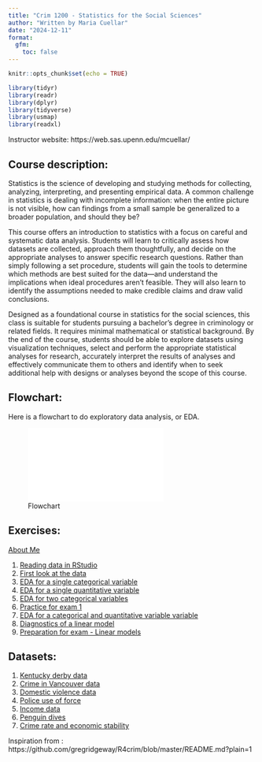 ```yaml
---
title: "Crim 1200 - Statistics for the Social Sciences"
author: "Written by Maria Cuellar"
date: "2024-12-11"
format: 
  gfm:
    toc: false
---
```


```r
knitr::opts_chunk$set(echo = TRUE)
```

```r

library(tidyr)
library(readr)
library(dplyr)
library(tidyverse)
library(usmap)
library(readxl)
```


Instructor website: https://web.sas.upenn.edu/mcuellar/

## Course description:

Statistics is the science of developing and studying methods for collecting, analyzing, interpreting, and
presenting empirical data. A common challenge in statistics is dealing with incomplete information: when
the entire picture is not visible, how can findings from a small sample be generalized to a broader
population, and should they be?

This course offers an introduction to statistics with a focus on careful and systematic data analysis. Students
will learn to critically assess how datasets are collected, approach them thoughtfully, and decide on the
appropriate analyses to answer specific research questions. Rather than simply following a set procedure,
students will gain the tools to determine which methods are best suited for the data—and understand the
implications when ideal procedures aren’t feasible. They will also learn to identify the assumptions needed
to make credible claims and draw valid conclusions.

Designed as a foundational course in statistics for the social sciences, this class is suitable for students
pursuing a bachelor’s degree in criminology or related fields. It requires minimal mathematical or statistical
background. By the end of the course, students should be able to explore datasets using visualization
techniques, select and perform the appropriate statistical analyses for research, accurately interpret the
results of analyses and effectively communicate them to others and identify when to seek additional help
with designs or analyses beyond the scope of this course.

## Flowchart:

Here is a flowchart to do exploratory data analysis, or EDA. 

![Flowchart](../graphics/flowchart.pdf){width=65%}

## Exercises:

<a href="https://htmlpreview.github.io/?https://github.com/mariacuellar/crim_data_analysis/blob/main/exercises/Exercises--5---with-notes.html" title="About Me">About Me</a>


1. [Reading data in RStudio](https://github.com/mariacuellar/crim_data_analysis/blob/main/exercises/Exercises%20%231.R)
2. [First look at the data](https://github.com/mariacuellar/crim_data_analysis/blob/main/exercises/Exercises%20%232.R)
3. [EDA for a single categorical variable](https://github.com/mariacuellar/crim_data_analysis/blob/main/exercises/Exercises%20%233.R)
4. [EDA for a single quantitative variable](https://github.com/mariacuellar/crim_data_analysis/blob/main/exercises/Exercises%20%234%20with%20notes.R)
5. [EDA for two categorical variables](https://htmlpreview.github.io/?https://github.com/mariacuellar/crim_data_analysis/blob/main/exercises/Exercises--5---with-notes.html)
6. [Practice for exam 1](https://htmlpreview.github.io/?https://github.com/mariacuellar/crim_data_analysis/blob/main/exercises/Exercises--6.html)
7. [EDA for a categorical and quantitative variable variable](https://htmlpreview.github.io/?https://github.com/mariacuellar/crim_data_analysis/blob/main/exercises/Exercises--7-with-notes.html)
8. [Diagnostics of a linear model](https://htmlpreview.github.io/?https://github.com/mariacuellar/crim_data_analysis/blob/main/exercises/Exercises--8-with-notes.html)
9. [Preparation for exam - Linear models](https://htmlpreview.github.io/?https://github.com/mariacuellar/crim_data_analysis/blob/main/exercises/Exercises--9.html)


## Datasets:

1. [Kentucky derby data](../main/data/kentucky-derby-2018.csv)
2. [Crime in Vancouver data](../main/data/crimeinvancouver.csv)
3. [Domestic violence data](../main/data/domestic_violence.csv)
4. [Police use of force](../main/data/police_use_of_force.csv)
5. [Income data](../main/data/income.data.csv)
6. [Penguin dives](../main/data/penguin_dives.csv)
7. [Crime rate and economic stability](../main/data/crimerate_econstability.csv)



Inspiration from : https://github.com/gregridgeway/R4crim/blob/master/README.md?plain=1